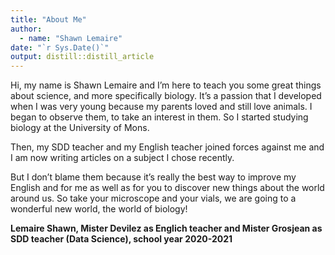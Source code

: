 ```yaml
---
title: "About Me"
author:
  - name: "Shawn Lemaire" 
date: "`r Sys.Date()`"
output: distill::distill_article
---
```


Hi, my name is Shawn Lemaire and I'm here to teach you some great things about science, and more specifically biology. It's a passion that I developed when I was very young because my parents loved and still love animals. I began to observe them, to take an interest in them. So I started studying biology at the University of Mons.

Then, my SDD teacher and my English teacher joined forces against me and I am now writing articles on a subject I chose recently.

But I don't blame them because it's really the best way to improve my English and for me as well as for you to discover new things about the world around us.
So take your microscope and your vials, we are going to a wonderful new world, the world of biology!

**Lemaire Shawn, Mister Devilez as Englich teacher and Mister Grosjean as SDD  teacher (Data Science), school year 2020-2021**
